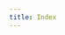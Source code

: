 ```yaml
---
title: Index
---
```



<TitleHero
  title="Rooch"
  slogan="加速世界向去中心化的转变"
  description="Rooch 是一个高效，安全，模块化，开发者体验优秀的实现 Web3 原生应用的基础设施解决方案"
  button="了解更多"
  buttonHref="/docs"
/>
